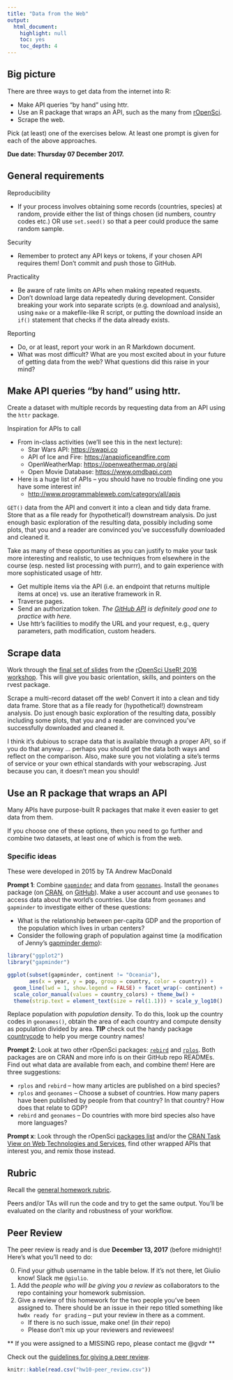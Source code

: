 ```yaml
---
title: "Data from the Web"
output:
  html_document:
    highlight: null
    toc: yes
    toc_depth: 4
---
```


## Big picture

There are three ways to get data from the internet into R:

  * Make API queries "by hand" using httr.
  * Use an R package that wraps an API, such as the many from [rOpenSci](https://ropensci.org). 
  * Scrape the web.

Pick (at least) one of the exercises below. At least one prompt is given for each of the above approaches.

**Due date: Thursday 07 December 2017.**

## General requirements

Reproducibility

  * If your process involves obtaining some records (countries, species) at random, provide either the list of things chosen (id numbers, country codes etc.) OR use `set.seed()` so that a peer could produce the same random sample.

Security

  * Remember to protect any API keys or tokens, if your chosen API requires them! Don't commit and push those to GitHub.

Practicality

  * Be aware of rate limits on APIs when making repeated requests.
  * Don't download large data repeatedly during development. Consider breaking your work into separate scripts (e.g. download and analysis), using `make` or a makefile-like R script, or putting the download inside an `if()` statement that checks if the data already exists.

Reporting

  * Do, or at least, report your work in an R Markdown document.
  * What was most difficult? What are you most excited about in your future of getting data from the web? What questions did this raise in your mind?

## Make API queries "by hand" using httr.

Create a dataset with multiple records by requesting data from an API using the `httr` package.

Inspiration for APIs to call

  * From in-class activities (we'll see this in the next lecture):
    - Star Wars API: <https://swapi.co>
    - API of Ice and Fire: <https://anapioficeandfire.com>
    - OpenWeatherMap: <https://openweathermap.org/api>
    - Open Movie Database: <https://www.omdbapi.com>
  * Here is a huge list of APIs -- you should have no trouble finding one you have some interest in!
    - <http://www.programmableweb.com/category/all/apis>

`GET()` data from the API and convert it into a clean and tidy data frame. Store that as a file ready for (hypothetical!) downstream analysis. Do just enough basic exploration of the resulting data, possibly including some plots, that you and a reader are convinced you've successfully downloaded and cleaned it.

Take as many of these opportunities as you can justify to make your task more interesting and realistic,  to use techniques from elsewhere in the course (esp. nested list processing with purrr), and to gain experience with more sophisticated usage of httr.

  * Get multiple items via the API (i.e. an endpoint that returns multiple items at once) vs. use an iterative framework in R.
  * Traverse pages.
  * Send an authorization token. *The [GitHub API](https://developer.github.com/v3/) is definitely good one to practice with here.*
  * Use httr's facilities to modify the URL and your request, e.g., query parameters, path modification, custom headers.
  
## Scrape data

Work through the [final set of slides](https://github.com/ropensci/user2016-tutorial/blob/master/03-scraping-data-without-an-api.pdf) from the [rOpenSci UseR! 2016 workshop](https://github.com/ropensci/user2016-tutorial#readme). This will give you basic orientation, skills, and pointers on the rvest package.

Scrape a multi-record dataset off the web! Convert it into a clean and tidy data frame. Store that as a file ready for (hypothetical!) downstream analysis. Do just enough basic exploration of the resulting data, possibly including some plots, that you and a reader are convinced you've successfully downloaded and cleaned it.

I think it's dubious to scrape data that is available through a proper API, so if you do that anyway ... perhaps you should get the data both ways and reflect on the comparison. Also, make sure you not violating a site's terms of service or your own ethical standards with your webscraping. Just because you can, it doesn't mean you should!

## Use an R package that wraps an API

Many APIs have purpose-built R packages that make it even easier to get data from them.

If you choose one of these options, then you need to go further and combine two datasets, at least one of which is from the web.

### Specific ideas

These were developed in 2015 by TA Andrew MacDonald

**Prompt 1**: Combine [`gapminder`](https://github.com/jennybc/gapminder) and data from [`geonames`](http://www.geonames.org/). Install the `geonames` package (on [CRAN](https://cran.r-project.org/web/packages/geonames/index.html), on [GitHub](https://github.com/ropensci/geonames)). Make a user account and use `geonames` to access data about the world's countries. Use data from `geonames` and `gapminder` to investigate either of these questions:

  * What is the relationship between per-capita GDP and the proportion of the population which lives in urban centers?
  * Consider the following graph of population against time (a modification of Jenny's [gapminder demo](https://github.com/jennybc/gapminder)):
    
```r
library("ggplot2")
library("gapminder")

ggplot(subset(gapminder, continent != "Oceania"),
       aes(x = year, y = pop, group = country, color = country)) +
  geom_line(lwd = 1, show.legend = FALSE) + facet_wrap(~ continent) +
  scale_color_manual(values = country_colors) + theme_bw() +
  theme(strip.text = element_text(size = rel(1.1))) + scale_y_log10()
```

Replace population with *population density*. To do this, look up the country codes in `geonames()`, obtain the area of each country and compute density as population divided by area. **TIP** check out the handy package [countrycode](https://github.com/vincentarelbundock/countrycode) to help you merge country names!

**Prompt 2**: Look at two other rOpenSci packages: [`rebird`](https://github.com/ropensci/rebird) and [`rplos`](https://github.com/ropensci/rplos). Both packages are on CRAN and more info is on their GitHub repo READMEs. Find out what data are available from each, and combine them! Here are three suggestions:

  * `rplos` and `rebird` -- how many articles are published on a bird species? 
  * `rplos` and `geonames` -- Choose a subset of countries. How many papers have been published by people from that country? In that country? How does that relate to GDP?
  * `rebird` and `geonames` -- Do countries with more bird species also have more languages?

**Prompt x**: Look through the rOpenSci [packages list](http://ropensci.org/packages/) and/or the [CRAN Task View on Web Technologies and Services](https://cran.r-project.org/web/views/WebTechnologies.html), find other wrapped APIs that interest you, and remix those instead.

## Rubric

Recall the [general homework rubric](http://stat545-ubc.github.io/peer-review01_marking-rubric.html).

Peers and/or TAs will run the code and try to get the same output. You'll be evaluated on the clarity and robustness of your workflow.

## Peer Review


The peer review is ready and is due __December 13, 2017__ (before midnight)! Here's what you'll need to do:

0. Find your github username in the table below. If it's not there, let Giulio know! Slack me `@giulio`.
1. Add the _people who will be giving you a review_ as collaborators to the repo containing your homework submission.
2. Give a review of this homework for the two people you've been assigned to. There should be an issue in their repo titled something like `hw0x ready for grading` -- put your review in there as a comment.
    - If there is no such issue, make one! (in _their_ repo)
    - Please don't mix up your reviewers and reviewees!

** If you were assigned to a MISSING repo, please contact me @gvdr **

Check out the [guidelines for giving a peer review](http://stat545.com/peer-review02_peer-evaluation-guidelines.html).

```r
knitr::kable(read.csv("hw10-peer_review.csv"))
```

